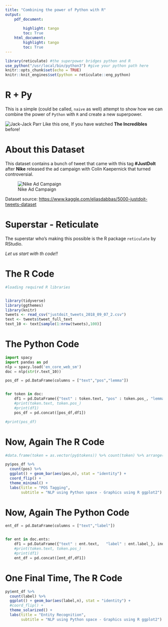 ```yaml
---
title: "Combining the power of Python with R"
output: 
    pdf_document:
        
        highlight: tango
        toc: True
    html_document:
        highlight: tango
        toc: True
---
```


```r
library(reticulate) #the superpower bridges python and R
use_python("/usr/local/bin/python3") #give your python path here
knitr::opts_chunk$set(echo = TRUE)
knitr::knit_engines$set(python = reticulate::eng_python)
```

# R + Py

This is a simple (could be called, `naive` as well) attempt to show how we can combine the power of `Python` with `R` and  create a new superpower. 

![Jack-Jack Parr](jack-jacc_Parr.jpg) Like this one, If you have watched **The Incredibles** before!


# About this Dataset

This dataset contains a bunch of tweet that came with this tag **#JustDoIt** after **Nike** released the ad campaign with Colin Kaepernick that turned controversial. 

![Nike Ad Campaign](Kaepernick-Nike-Ad-sg-img.jpg)

Dataset source: [https://www.kaggle.com/eliasdabbas/5000-justdoit-tweets-dataset](https://www.kaggle.com/eliasdabbas/5000-justdoit-tweets-dataset)

# Superstar - Reticulate

The superstar who's making this possible is the R package `reticulate` by RStudio.

*Let us start with th code!!*

# The R Code

```r
#loading required R libraries 


library(tidyverse)
library(ggthemes)
library(knitr)
tweets <- read_csv("justdoit_tweets_2018_09_07_2.csv")
text <- tweets$tweet_full_text
text_10 <- text[sample(1:nrow(tweets),100)]

```

 
# The Python Code 
```python
import spacy
import pandas as pd
nlp = spacy.load('en_core_web_sm')
doc = nlp(str(r.text_10))

pos_df = pd.DataFrame(columns = ["text","pos","lemma"])


for token in doc:
    df1 = pd.DataFrame({"text" : token.text, "pos" : token.pos_, "lemma" : token.lemma_}, index = [0])
    #print(token.text, token.pos_)
    #print(df1)
    pos_df = pd.concat([pos_df,df1])

#print(pos_df) 
```

# Now, Again The R Code

```r
#data.frame(token = as.vector(py$tokens)) %>% count(token) %>% arrange(desc(n))

py$pos_df %>% 
  count(pos) %>% 
  ggplot() + geom_bar(aes(pos,n), stat = "identity") +
  coord_flip() +
  theme_minimal() +
  labs(title = "POS Tagging",
       subtitle = "NLP using Python space - Graphics using R ggplot2")


```
 
# Now, Again The Python Code

```python


ent_df = pd.DataFrame(columns = ["text","label"])


for ent in doc.ents:
    df1 = pd.DataFrame({"text" : ent.text,   "label" : ent.label_}, index = [0])
    #print(token.text, token.pos_)
    #print(df1)
    ent_df = pd.concat([ent_df,df1])

```
  

# One Final Time, The R Code

```r

py$ent_df %>% 
  count(label) %>% 
  ggplot() + geom_bar(aes(label,n), stat = "identity") +
  #coord_flip() +
  theme_solarized() +
  labs(title = "Entity Recognition",
       subtitle = "NLP using Python space - Graphics using R ggplot2")

```  
 